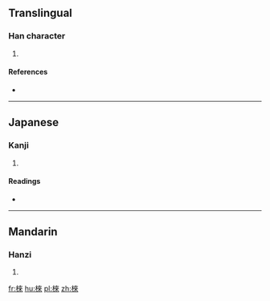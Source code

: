{{also|梾}}
==Translingual==

===Han character===
{{Han char|rn=75|rad=木|as=08|sn=12|four=44998|canj=DDOO}}

# {{defn|Han|sort=木08}}

====References====
* {{Han ref|kx=0534.240|dkj=14987|dj=0922.180|hdz=21229.010|uh=68F6|ud=26870|bh=D9B7|bd=55735}}

----

==Japanese==

===Kanji===
{{ja-kanji|grade=|rs=木08}}

# {{defn|lang=ja|sort=木08}}

====Readings====
* {{ja-readings|on=[[らい]] (rai)|kun=[[むく]] (muku)}}

----

==Mandarin==

===Hanzi===
{{cmn-hanzi|sim=梾|pin=[[lái]] ([[lai2]]), [[zhào]] ([[zhao4]])|wg=lai<sup>2</sup>, chao<sup>4</sup>}}

# {{defn|lang=cmn|sort=木08}}

[[fr:棶]]
[[hu:棶]]
[[pl:棶]]
[[zh:棶]]